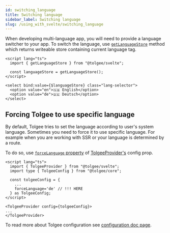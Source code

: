 ```yaml
---
id: switching_language
title: Switching language
sidebar_label: Switching language
slug: /using_with_svelte/switching_language
---
```


When developing multi-language app, you will need to provide a language switcher to your app. To switch the language,
use [`getLanguageStore`](/using_with_svelte/api.mdx#function-getlanguagestore)
method which returns writeable store containing current language tag.

```svelte
<script lang="ts">
  import { getLanguageStore } from "@tolgee/svelte";

  const languageStore = getLanguageStore();
</script>

<select bind:value={$languageStore} class="lang-selector">
  <option value="en">🇬🇧 English</option>
  <option value="de">🇩🇪 Deutsch</option>
</select>
```


## Forcing Tolgee to use specific language
By default, Tolgee tries to set the language according to user's system language. Sometimes you need to force it to
use specific language. For example when you are working with SSR or your language is determined by a route.

To do so, use [`forceLanguage` property](/configuration.mdx#forcelanguage) of [TolgeeProvider's](/using_with_svelte/api.mdx#tolgeeprovider) config prop.

```svelte
<script lang="ts">
  import { TolgeeProvider } from "@tolgee/svelte";
  import type { TolgeeConfig } from "@tolgee/core";

  const tolgeeConfig = {
    ...
    forceLanguage='de' // !!! HERE
  } as TolgeeConfig;
</script>

<TolgeeProvider config={tolgeeConfig}>
...
</TolgeeProvider>
```

To read more about Tolgee configuration see [configuration doc page](/configuration.mdx).

